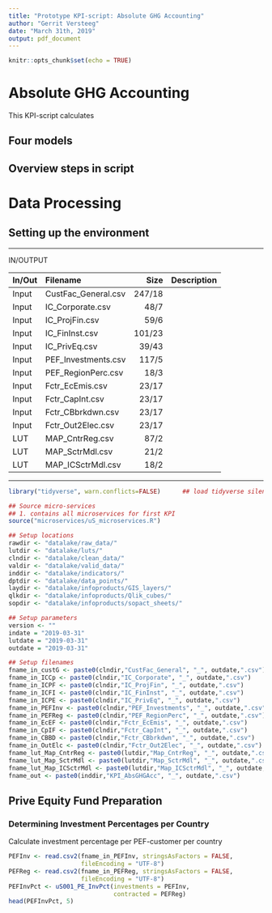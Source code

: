 ```yaml
---
title: "Prototype KPI-script: Absolute GHG Accounting"
author: "Gerrit Versteeg"
date: "March 31th, 2019"
output: pdf_document
---
```


```r
knitr::opts_chunk$set(echo = TRUE)
```

# Absolute GHG Accounting
This KPI-script calculates

## Four models

## Overview steps in script

# Data Processing
## Setting up the environment

***
IN/OUTPUT

| In/Out | Filename   |  Size | Description |
|:------|:------------------|----:|:------------------------------|
| Input | CustFac_General.csv | 247/18 | |
| Input | IC_Corporate.csv | 48/7 | |
| Input | IC_ProjFin.csv | 59/6 | |
| Input | IC_FinInst.csv | 101/23 | |
| Input | IC_PrivEq.csv | 39/43 | |
| Input | PEF_Investments.csv | 117/5 | |
| Input | PEF_RegionPerc.csv | 18/3 | |
| Input | Fctr_EcEmis.csv | 23/17 | |
| Input | Fctr_CapInt.csv | 23/17 | |
| Input | Fctr_CBbrkdwn.csv | 23/17 | |
| Input | Fctr_Out2Elec.csv | 23/17 | |
| LUT | MAP_CntrReg.csv | 87/2 | |
| LUT | MAP_SctrMdl.csv | 21/2 | |
| LUT | MAP_ICSctrMdl.csv | 18/2 | |

***

```r
library("tidyverse", warn.conflicts=FALSE)      ## load tidyverse silently

## Source micro-services
## 1. contains all microservices for first KPI
source("microservices/uS_microservices.R")

## Setup locations
rawdir <- "datalake/raw_data/"
lutdir <- "datalake/luts/"
clndir <- "datalake/clean_data/"
valdir <- "datalake/valid_data/"
inddir <- "datalake/indicators/"
dptdir <- "datalake/data_points/"
laydir <- "datalake/infoproducts/GIS_layers/"
qlkdir <- "datalake/infoproducts/Qlik_cubes/"
sopdir <- "datalake/infoproducts/sopact_sheets/"

## Setup parameters
version <- ""
indate = "2019-03-31"
lutdate = "2019-03-31"
outdate = "2019-03-31"

## Setup filenames
fname_in_custG <- paste0(clndir,"CustFac_General", "_", outdate,".csv")
fname_in_ICCp <- paste0(clndir,"IC_Corporate", "_", outdate,".csv")
fname_in_ICPF <- paste0(clndir,"IC_ProjFin", "_", outdate,".csv")
fname_in_ICFI <- paste0(clndir,"IC_FinInst", "_", outdate,".csv")
fname_in_ICPE <- paste0(clndir,"IC_PrivEq", "_", outdate,".csv")
fname_in_PEFInv <- paste0(clndir,"PEF_Investments", "_", outdate,".csv")
fname_in_PEFReg <- paste0(clndir,"PEF_RegionPerc", "_", outdate,".csv")
fname_in_EcEF <- paste0(clndir,"Fctr_EcEmis", "_", outdate,".csv")
fname_in_CpIF <- paste0(clndir,"Fctr_CapInt", "_", outdate,".csv")
fname_in_CBBD <- paste0(clndir,"Fctr_CBbrkdwn", "_", outdate,".csv")
fname_in_OutElc <- paste0(clndir,"Fctr_Out2Elec", "_", outdate,".csv")
fname_lut_Map_CntrReg <- paste0(lutdir,"Map_CntrReg", "_", outdate,".csv")
fname_lut_Map_SctrMdl <- paste0(lutdir,"Map_SctrMdl", "_", outdate,".csv")
fname_lut_Map_ICSctrMdl <- paste0(lutdir,"Map_ICSctrMdl", "_", outdate,".csv")
fname_out <- paste0(inddir,"KPI_AbsGHGAcc", "_", outdate,".csv")

```

## Prive Equity Fund Preparation
### Determining Investment Percentages per Country
Calculate investment percentage per PEF-customer per country

```r
PEFInv <- read.csv2(fname_in_PEFInv, stringsAsFactors = FALSE,
                    fileEncoding = "UTF-8")
PEFReg <- read.csv2(fname_in_PEFReg, stringsAsFactors = FALSE,
                    fileEncoding = "UTF-8")
PEFInvPct <- uS001_PE_InvPct(investments = PEFInv,
                             contracted = PEFReg)
head(PEFInvPct, 5)
```

